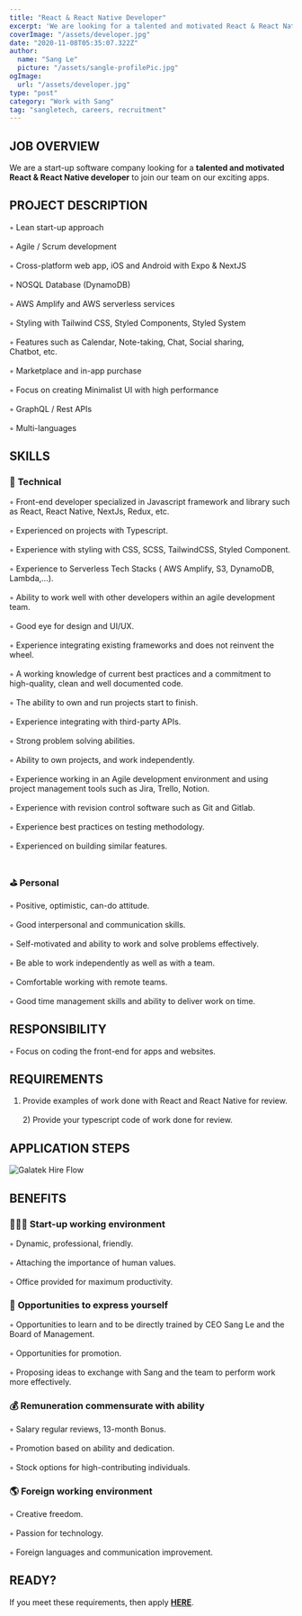```yaml
---
title: "React & React Native Developer"
excerpt: 'We are looking for a talented and motivated React & React Native developer to join our team on our exciting apps.'
coverImage: "/assets/developer.jpg"
date: "2020-11-08T05:35:07.322Z"
author:
  name: "Sang Le"
  picture: "/assets/sangle-profilePic.jpg"
ogImage:
  url: "/assets/developer.jpg"
type: "post"
category: "Work with Sang"
tag: "sangletech, careers, recruitment"
---
```


## **JOB OVERVIEW**

  We are a start-up software company looking for a **talented and motivated React & React Native developer** to join our team on our exciting apps.

## **PROJECT DESCRIPTION**

   ◦ Lean start-up approach<br></br> ◦ Agile / Scrum development<br></br> ◦ Cross-platform web app, iOS and Android with Expo & NextJS<br></br> ◦ NOSQL Database (DynamoDB)<br></br> ◦ AWS Amplify and AWS serverless services<br></br> ◦ Styling with Tailwind CSS, Styled Components, Styled System<br></br> ◦ Features such as Calendar, Note-taking, Chat, Social sharing, Chatbot, etc.<br></br> ◦ Marketplace and in-app purchase<br></br> ◦ Focus on creating Minimalist UI with high performance<br></br> ◦ GraphQL / Rest APIs<br></br> ◦ Multi-languages 

## **SKILLS**

  ### 📌 **Technical** 
   ◦ Front-end developer specialized in Javascript framework and library such as React, React Native, NextJs, Redux, etc.<br></br> ◦ Experienced on projects with Typescript. <br></br>
 ◦ Experience with styling with CSS, SCSS, TailwindCSS, Styled Component.<br></br> ◦ Experience to Serverless Tech Stacks ( AWS Amplify, S3, DynamoDB, Lambda,...).<br></br> ◦ Ability to work well with other developers within an agile development team.<br></br> ◦ Good eye for design and UI/UX.<br></br> ◦ Experience integrating existing frameworks and does not reinvent the wheel.<br></br> ◦ A working knowledge of current best practices and a commitment to high-quality, clean and well documented code.<br></br> ◦ The ability to own and run projects start to finish.<br></br> ◦ Experience integrating with third-party APIs.<br></br> ◦ Strong problem solving abilities.<br></br> ◦ Ability to own projects, and work independently.<br></br> ◦ Experience working in an Agile development environment and using project management tools such as Jira, Trello, Notion.<br></br> ◦ Experience with revision control software such as Git and Gitlab.<br></br> ◦ Experience best practices on testing methodology.<br></br> ◦ Experienced on building similar features. <br></br> 



  ### ⛳️ **Personal**
   ◦ Positive, optimistic, can-do attitude.<br></br> ◦ Good interpersonal and communication skills.<br></br> ◦ Self-motivated and ability to work and solve problems effectively.<br></br> ◦ Be able to work independently as well as with a team.<br></br> ◦ Comfortable working with remote teams.<br></br> ◦ Good time management skills and ability to deliver work on time.

## **RESPONSIBILITY**
   ◦ Focus on coding the front-end for apps and websites.

## **REQUIREMENTS**
  1) Provide examples of work done with React and React Native for review.<br></br>2) Provide your typescript code of work done for review.

## **APPLICATION STEPS** 

<img
  src="/assets/hire-flow.jpg"
  className="rounded-lg"
  alt="Galatek Hire Flow"
/>

## **BENEFITS**

### 👩🏻‍💻 **Start-up working environment**
  ◦ Dynamic, professional, friendly.<br></br> ◦ Attaching the importance of human values.<br></br> ◦ Office provided for maximum productivity.

### 🌈 **Opportunities to express yourself**
 ◦ Opportunities to learn and to be directly trained by CEO Sang Le and the Board of Management.<br></br> ◦ Opportunities for promotion.<br></br> ◦ Proposing ideas to exchange with Sang and the team to perform work more effectively.

### 💰 **Remuneration commensurate with ability**
 ◦ Salary regular reviews, 13-month Bonus.<br></br> ◦ Promotion based on ability and dedication.<br></br> ◦ Stock options for high-contributing individuals.

### 🌎 **Foreign working environment**
 ◦ Creative freedom.<br></br> ◦ Passion for technology.<br></br> ◦ Foreign languages and communication improvement.

## **READY?**
If you meet these requirements, then apply [**HERE**](/forms/application-form). 

